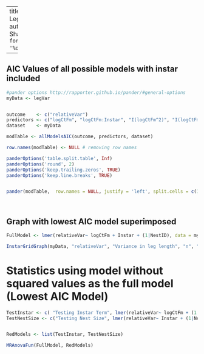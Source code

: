 

---
title: "Variance in Leg vs Nest Size"
author: "Ruth Sharpe"
date: "`r format(Sys.time(), '%d %B, %Y')`"

---

AIC Values of all possible models with instar included
------------------


```{r kable, results='asis',  echo = FALSE}
#pander options http://rapporter.github.io/pander/#general-options
myData <- legVar


outcome    <- c("relativeVar")
predictors <- c("logCtFm", "logCtFm:Instar", "I(logCtFm^2)", "I(logCtFm^2):Instar")
dataset    <- myData

modTable <- allModelsAIC(outcome, predictors, dataset)

row.names(modTable) <- NULL # removing row names

panderOptions('table.split.table', Inf)
panderOptions('round', 2)
panderOptions('keep.trailing.zeros', TRUE)
panderOptions('keep.line.breaks', TRUE)


pander(modTable,  row.names = NULL, justify = 'left', split.cells = c(1, 2, 61, 2))

	
```



Graph with lowest AIC model superimposed
------------------
 

```{r, fig.height=8, fig.width=12, echo = FALSE}
FullModel <- lmer(relativeVar~ logCtFm + Instar + (1|NestID), data = myData, REML = FALSE)

InstarGridGraph(myData, "relativeVar", "Variance in leg length", "n", "", FullModel)

```


Statistics using model without squared values as the full model (Lowest AIC Model)
====================


```{r Stats,  results='asis', echo = FALSE , comment = "", }


TestInstar <- c( "Testing Instar Term", lmer(relativeVar~ logCtFm + (1|NestID), data = myData, REML = FALSE) , data = myData, REML = FALSE)
TestNestSize <- c("Testing Nest Size", lmer(relativeVar~ Instar + (1|NestID), data = myData, REML = FALSE) , data = myData, REML = FALSE)


RedModels <- list(TestInstar, TestNestSize)

MRAnovaFun(FullModel, RedModels)

```
